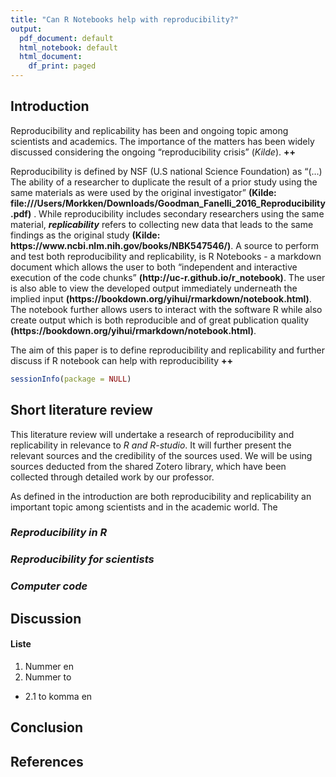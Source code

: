 ```yaml
---
title: "Can R Notebooks help with reproducibility?"
output:
  pdf_document: default
  html_notebook: default
  html_document:
    df_print: paged
---
```


## **Introduction**

Reproducibility and replicability has been and ongoing topic among scientists and academics. The importance of the matters has been widely discussed considering the ongoing "reproducibility crisis" (*Kilde*). **++** 

Reproducibility is defined by NSF (U.S national Science Foundation) as "(...) The ability of a researcher to duplicate the result of a prior study using the same materials as were used by the original investigator" **(Kilde: file:///Users/Morkken/Downloads/Goodman_Fanelli_2016_Reproducibility.pdf)** . While reproducibility includes secondary researchers using the same material, ***replicability*** refers to collecting new data that leads to the same findings as the original study **(Kilde: https://www.ncbi.nlm.nih.gov/books/NBK547546/)**. A source to perform and test both reproducibility and replicability, is R Notebooks - a markdown document which allows the user to both "independent and interactive execution of the code chunks" **(http://uc-r.github.io/r_notebook)**. The user is also able to view the developed output immediately underneath the implied input **(https://bookdown.org/yihui/rmarkdown/notebook.html)**. The notebook further allows users to interact with the software R while also create output which is both reproducible and of great publication quality **(https://bookdown.org/yihui/rmarkdown/notebook.html)**. 

The aim of this paper is to define reproducibility and replicability and further discuss if R notebook can help with reproducibility **++** 


```r
sessionInfo(package = NULL)
```


## **Short literature review**

This literature review will undertake a research of reproducibility and replicability in relevance to *R and R-studio*. It will further present the relevant sources and the credibility of the sources used. We will be using sources deducted from the shared Zotero library, which have been collected through detailed work by our professor.

As defined in the introduction are both reproducibility and replicability an important topic among scientists and in the academic world. The  

### ***Reproducibility in R***

### ***Reproducibility for scientists***

### ***Computer code***

## **Discussion**

#### Liste
1. Nummer en
2. Nummer to
  * 2.1 to komma en

## **Conclusion**

## **References**

